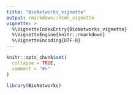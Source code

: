 ```yaml
---
title: "BioNetworks_vignette"
output: rmarkdown::html_vignette
vignette: >
  %\VignetteIndexEntry{BioNetworks_vignette}
  %\VignetteEngine{knitr::rmarkdown}
  %\VignetteEncoding{UTF-8}
---
```


```r
knitr::opts_chunk$set(
  collapse = TRUE,
  comment = "#>"
)
```

```r
library(BioNetworks)
```
